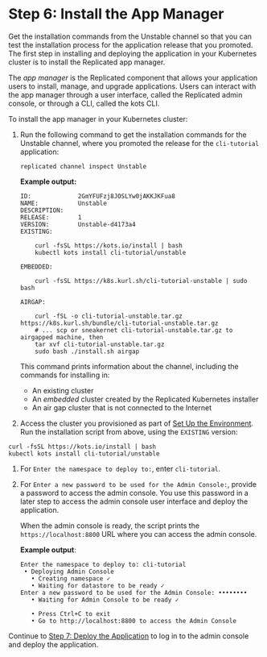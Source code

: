 # Step 6: Install the App Manager

Get the installation commands from the Unstable channel so that you can test the installation process for the application release that you promoted. The first step in installing and deploying the application in your Kubernetes cluster is to install the Replicated app manager.

The _app manager_ is the Replicated component that allows your application users to install, manage, and upgrade applications. Users can interact with the app manager through a user interface, called the Replicated admin console, or through a CLI, called the kots CLI.

To install the app manager in your Kubernetes cluster:

1. Run the following command to get the installation commands for the Unstable channel, where you promoted the release for the `cli-tutorial` application:

    ```
    replicated channel inspect Unstable
    ```

    **Example output:**

    ```
    ID:             2GmYFUFzj8JOSLYw0jAKKJKFua8
    NAME:           Unstable
    DESCRIPTION:
    RELEASE:        1
    VERSION:        Unstable-d4173a4
    EXISTING:

        curl -fsSL https://kots.io/install | bash
        kubectl kots install cli-tutorial/unstable

    EMBEDDED:

        curl -fsSL https://k8s.kurl.sh/cli-tutorial-unstable | sudo bash

    AIRGAP:

        curl -fSL -o cli-tutorial-unstable.tar.gz https://k8s.kurl.sh/bundle/cli-tutorial-unstable.tar.gz
        # ... scp or sneakernet cli-tutorial-unstable.tar.gz to airgapped machine, then
        tar xvf cli-tutorial-unstable.tar.gz
        sudo bash ./install.sh airgap
    ```
    This command prints information about the channel, including the commands for installing in:
    * An existing cluster
    * An _embedded_ cluster created by the Replicated Kubernetes installer
    * An air gap cluster that is not connected to the Internet

1. Access the cluster you provisioned as part of [Set Up the Environment](tutorial-cli-setup#set-up-the-environment). Run the installation script from above, using the `EXISTING` version:

  ```
  curl -fsSL https://kots.io/install | bash
  kubectl kots install cli-tutorial/unstable
  ```

1. For `Enter the namespace to deploy to:`, enter `cli-tutorial`.

1. For `Enter a new password to be used for the Admin Console:`, provide a password to access the admin console. You use this password in a later step to access the admin console user interface and deploy the application.

   When the admin console is ready, the script prints the `https://localhost:8800` URL where you can access the admin console.

   **Example output**:

   ```
   Enter the namespace to deploy to: cli-tutorial
    • Deploying Admin Console
      • Creating namespace ✓
      • Waiting for datastore to be ready ✓
   Enter a new password to be used for the Admin Console: ••••••••
      • Waiting for Admin Console to be ready ✓

      • Press Ctrl+C to exit
      • Go to http://localhost:8800 to access the Admin Console
   ```

Continue to [Step 7: Deploy the Application](tutorial-cli-deploy-app) to log in to the admin console and deploy the application.
